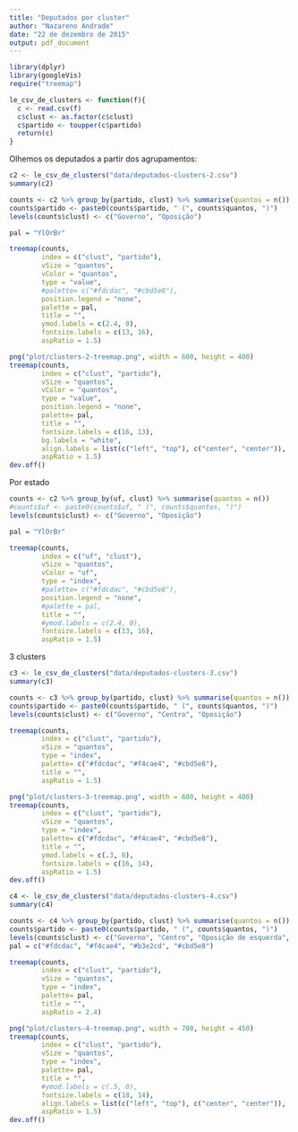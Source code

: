 ```yaml
---
title: "Deputados por cluster"
author: "Nazareno Andrade"
date: "22 de dezembro de 2015"
output: pdf_document
---
```


```r
library(dplyr)
library(googleVis)
require("treemap")

le_csv_de_clusters <- function(f){
  c <- read.csv(f)
  c$clust <- as.factor(c$clust)
  c$partido <- toupper(c$partido)
  return(c)
}
```


Olhemos os deputados a partir dos agrupamentos: 


```r
c2 <- le_csv_de_clusters("data/deputados-clusters-2.csv")
summary(c2)

counts <- c2 %>% group_by(partido, clust) %>% summarise(quantos = n())
counts$partido <- paste0(counts$partido, " (", counts$quantos, ")")
levels(counts$clust) <- c("Governo", "Oposição")

pal = "YlOrBr"

treemap(counts, 
        index = c("clust", "partido"), 
        vSize = "quantos", 
        vColor = "quantos",
        type = "value",
        #palette= c("#fdcdac", "#cbd5e8"),
        position.legend = "none",
        palette = pal,
        title = "",
        ymod.labels = c(2.4, 0),
        fontsize.labels = c(13, 16),
        aspRatio = 1.5)

png("plot/clusters-2-treemap.png", width = 600, height = 400)
treemap(counts, 
        index = c("clust", "partido"), 
        vSize = "quantos", 
        vColor = "quantos",        
        type = "value", 
        position.legend = "none",
        palette= pal, 
        title = "",
        fontsize.labels = c(16, 13),
        bg.labels = "white",
        align.labels = list(c("left", "top"), c("center", "center")),
        aspRatio = 1.5)
dev.off()
```

Por estado

```r
counts <- c2 %>% group_by(uf, clust) %>% summarise(quantos = n())
#counts$uf <- paste0(counts$uf, " (", counts$quantos, ")")
levels(counts$clust) <- c("Governo", "Oposição")

pal = "YlOrBr"

treemap(counts, 
        index = c("uf", "clust"), 
        vSize = "quantos", 
        vColor = "uf",
        type = "index",
        #palette= c("#fdcdac", "#cbd5e8"),
        position.legend = "none",
        #palette = pal,
        title = "",
        #ymod.labels = c(2.4, 0),
        fontsize.labels = c(13, 16),
        aspRatio = 1.5)
```

3 clusters

```r
c3 <- le_csv_de_clusters("data/deputados-clusters-3.csv")
summary(c3)

counts <- c3 %>% group_by(partido, clust) %>% summarise(quantos = n())
counts$partido <- paste0(counts$partido, " (", counts$quantos, ")")
levels(counts$clust) <- c("Governo", "Centro", "Oposição")

treemap(counts, 
        index = c("clust", "partido"), 
        vSize = "quantos", 
        type = "index", 
        palette= c("#fdcdac", "#f4cae4", "#cbd5e8"),               
        title = "",
        aspRatio = 1.5)

png("plot/clusters-3-treemap.png", width = 600, height = 400)
treemap(counts, 
        index = c("clust", "partido"), 
        vSize = "quantos", 
        type = "index", 
        palette= c("#fdcdac", "#f4cae4", "#cbd5e8"),
        title = "",
        ymod.labels = c(.3, 0),
        fontsize.labels = c(16, 14),
        aspRatio = 1.5)
dev.off()
```

```r
c4 <- le_csv_de_clusters("data/deputados-clusters-4.csv")
summary(c4)

counts <- c4 %>% group_by(partido, clust) %>% summarise(quantos = n())
counts$partido <- paste0(counts$partido, " (", counts$quantos, ")")
levels(counts$clust) <- c("Governo", "Centro", "Oposição de esquerda", "Oposição")
pal = c("#fdcdac", "#f4cae4", "#b3e2cd", "#cbd5e8") 

treemap(counts, 
        index = c("clust", "partido"), 
        vSize = "quantos", 
        type = "index", 
        palette= pal,               
        title = "",
        aspRatio = 2.4)

png("plot/clusters-4-treemap.png", width = 700, height = 450)
treemap(counts, 
        index = c("clust", "partido"), 
        vSize = "quantos", 
        type = "index", 
        palette= pal,
        title = "",
        #ymod.labels = c(.5, 0),
        fontsize.labels = c(18, 14),
        align.labels = list(c("left", "top"), c("center", "center")),
        aspRatio = 1.5)
dev.off()
```